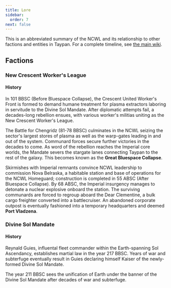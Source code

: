 ```yaml
---
title: Lore
sidebar:
  order: 7
next: false
---
```


This is an abbreviated summary of the NCWL and its relationship to other factions and entities in Taypan. For a complete timeline, see [the main wiki](https://sector-crescent.fandom.com/wiki/Timeline).

## Factions

### New Crescent Worker's League

#### History

In 101 BBSC (Before Bluespace Collapse), the Crescent United Worker's Front is formed to demand humane treatment for plasma extractors laboring in servitude to the Divine Sol Mandate. After diplomatic attempts fail, a decades-long rebellion ensues, with various worker's militias uniting as the New Crescent Worker's League.

The Battle for Chengridz (81-78 BBSC) culminates in the NCWL seizing the sector's largest stores of plasma as well as the warp-gates leading in and out of the system. Communard forces secure further victories in the decades to come. As word of the rebellion reaches the Imperial core worlds, the Mandate severs the stargate lanes connecting Taypan to the rest of the galaxy. This becomes known as the **Great Bluespace Collapse**.

Skirmishes with Imperial remnants convince NCWL leadership to commission Nova Belraska, a habitable station and base of operations for the NCWL Homeguard; construction is completed in 55 ABSC (After Bluespace Collapse). By 68 ABSC, the Imperial insurgency manages to detonate a nuclear explosive onboard the station. The surviving communards are forced to regroup aboard the Dear Clementine, a bulk cargo freighter converted into a battlecruiser. An abandoned corporate outpost is eventually fashioned into a temporary headquarters and deemed **Port Vladzena**.

### Divine Sol Mandate

#### History

Reynald Guies, influental fleet commander within the Earth-spanning Sol Ascendancy, establishes martial law in the year 217 BBSC. Years of war and subterfuge eventually result in Guies declaring himself Kaiser of the newly-formed Divine Sol Mandate.

The year 211 BBSC sees the unification of Earth under the banner of the Divine Sol Mandate after decades of war and subterfuge. 